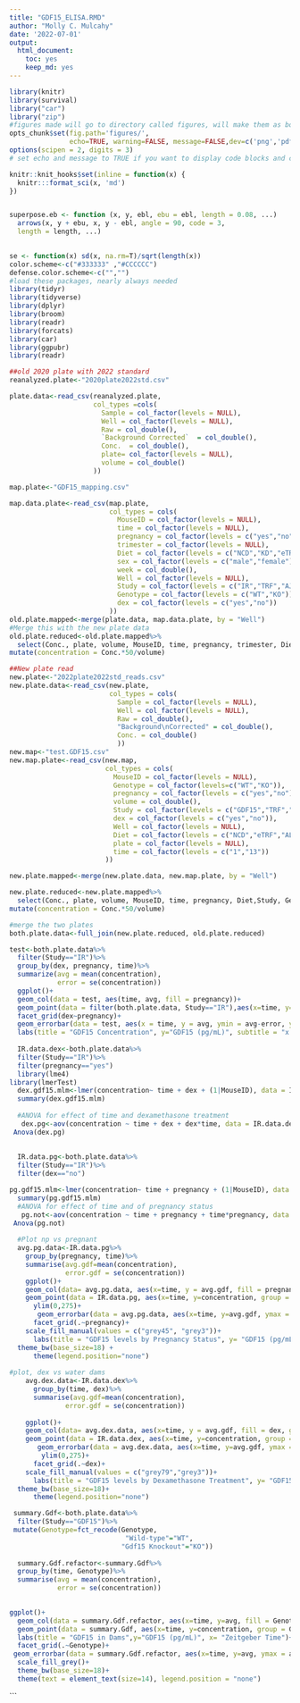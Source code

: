 ```yaml
---
title: "GDF15_ELISA.RMD"
author: "Molly C. Mulcahy"
date: '2022-07-01'
output:
  html_document:
    toc: yes
    keep_md: yes
---
```



```r
library(knitr)
library(survival)
library("car")
library("zip")
#figures made will go to directory called figures, will make them as both png and pdf files 
opts_chunk$set(fig.path='figures/',
               echo=TRUE, warning=FALSE, message=FALSE,dev=c('png','pdf'))
options(scipen = 2, digits = 3)
# set echo and message to TRUE if you want to display code blocks and code output respectively

knitr::knit_hooks$set(inline = function(x) {
  knitr:::format_sci(x, 'md')
})


superpose.eb <- function (x, y, ebl, ebu = ebl, length = 0.08, ...)
  arrows(x, y + ebu, x, y - ebl, angle = 90, code = 3,
  length = length, ...)

  
se <- function(x) sd(x, na.rm=T)/sqrt(length(x))
color.scheme<-c("#333333" ,"#CCCCCC")
defense.color.scheme<-c("","")
#load these packages, nearly always needed
library(tidyr)
library(tidyverse)
library(dplyr)
library(broom)
library(readr)
library(forcats)
library(car)
library(ggpubr)
library(readr)
```
     
```r
##old 2020 plate with 2022 standard
reanalyzed.plate<-"2020plate2022std.csv"

plate.data<-read_csv(reanalyzed.plate,
                     col_types =cols(
                       Sample = col_factor(levels = NULL),
                       Well = col_factor(levels = NULL),
                       Raw = col_double(),
                       `Background Corrected`  = col_double(),
                       Conc.  = col_double(),
                       plate= col_factor(levels = NULL),
                       volume = col_double()
                     ))

map.plate<-"GDF15_mapping.csv"

map.data.plate<-read_csv(map.plate,
                         col_types = cols(
                           MouseID = col_factor(levels = NULL),
                           time = col_factor(levels = NULL),
                           pregnancy = col_factor(levels = c("yes","no")),
                           trimester = col_factor(levels = NULL),
                           Diet = col_factor(levels = c("NCD","KD","eTRF","AL")),
                           sex = col_factor(levels = c("male","female")),
                           week = col_double(),
                           Well = col_factor(levels = NULL),
                           Study = col_factor(levels = c("IR","TRF","AJ","TSC")),
                           Genotype = col_factor(levels = c("WT","KO")),
                           dex = col_factor(levels = c("yes","no"))
                         ))
old.plate.mapped<-merge(plate.data, map.data.plate, by = "Well")
#Merge this with the new plate data
old.plate.reduced<-old.plate.mapped%>%
  select(Conc., plate, volume, MouseID, time, pregnancy, trimester, Diet, sex, week, Study, Genotype, dex)%>%
mutate(concentration = Conc.*50/volume)

##New plate read
new.plate<-"2022plate2022std_reads.csv"
new.plate.data<-read_csv(new.plate,
                         col_types = cols(
                           Sample = col_factor(levels = NULL),
                           Well = col_factor(levels = NULL),
                           Raw = col_double(),
                           "Background\nCorrected" = col_double(),
                           Conc. = col_double() 
                           ))
new.map<-"test.GDF15.csv"
new.map.plate<-read_csv(new.map,
                        col_types = cols(
                          MouseID = col_factor(levels = NULL),
                          Genotype = col_factor(levels=c("WT","KO")),
                          pregnancy = col_factor(levels = c("yes","no")),
                          volume = col_double(),
                          Study = col_factor(levels = c("GDF15","TRF","IR")),
                          dex = col_factor(levels = c("yes","no")),
                          Well = col_factor(levels = NULL),
                          Diet = col_factor(levels = c("NCD","eTRF","AL")),
                          plate = col_factor(levels = NULL),
                          time = col_factor(levels = c("1","13"))
                        ))

new.plate.mapped<-merge(new.plate.data, new.map.plate, by = "Well")

new.plate.reduced<-new.plate.mapped%>%
  select(Conc., plate, volume, MouseID, time, pregnancy, Diet,Study, Genotype, dex)%>%
mutate(concentration = Conc.*50/volume)

#merge the two plates
both.plate.data<-full_join(new.plate.reduced, old.plate.reduced)

```


```r
test<-both.plate.data%>%
  filter(Study=="IR")%>%
  group_by(dex, pregnancy, time)%>%
  summarize(avg = mean(concentration),
            error = se(concentration))
  ggplot()+
  geom_col(data = test, aes(time, avg, fill = pregnancy))+
  geom_point(data = filter(both.plate.data, Study=="IR"),aes(x=time, y=concentration))+
  facet_grid(dex~pregnancy)+
  geom_errorbar(data = test, aes(x = time, y = avg, ymin = avg-error, ymax = avg+error), width = 0.3)+
  labs(title = "GDF15 Concentration", y="GDF15 (pg/mL)", subtitle = "x axis = pregnancy, yaxis = dexamethasone")
  
  IR.data.dex<-both.plate.data%>%
  filter(Study=="IR")%>%
  filter(pregnancy=="yes")
  library(lme4)
library(lmerTest)
  dex.gdf15.mlm<-lmer(concentration~ time + dex + (1|MouseID), data = IR.data.dex)
  summary(dex.gdf15.mlm)
  
  #ANOVA for effect of time and dexamethasone treatment
   dex.pg<-aov(concentration ~ time + dex + dex*time, data = IR.data.dex)
 Anova(dex.pg)
   
   
  IR.data.pg<-both.plate.data%>%
  filter(Study=="IR")%>%
  filter(dex=="no")

pg.gdf15.mlm<-lmer(concentration~ time + pregnancy + (1|MouseID), data = IR.data.pg)
  summary(pg.gdf15.mlm)
  #ANOVA for effect of time and of pregnancy status
   pg.not<-aov(concentration ~ time + pregnancy + time*pregnancy, data = IR.data.pg)
 Anova(pg.not)
  
  #Plot np vs pregnant
  avg.pg.data<-IR.data.pg%>%
    group_by(pregnancy, time)%>%
    summarise(avg.gdf=mean(concentration),
              error.gdf = se(concentration))
    ggplot()+
    geom_col(data= avg.pg.data, aes(x=time, y = avg.gdf, fill = pregnancy, group = pregnancy ),position = position_dodge(1.0))+
    geom_point(data = IR.data.pg, aes(x=time, y=concentration, group = pregnancy), position = position_dodge2(width = 0.6))+
      ylim(0,275)+
       geom_errorbar(data = avg.pg.data, aes(x=time, y=avg.gdf, ymax = avg.gdf+error.gdf, ymin = avg.gdf-error.gdf), width = 0.3)+
      facet_grid(.~pregnancy)+
    scale_fill_manual(values = c("grey45", "grey3"))+
      labs(title = "GDF15 levels by Pregnancy Status", y= "GDF15 (pg/mL)", x= "Zeitgeber Time")+
  theme_bw(base_size=18) +
      theme(legend.position="none")
  
#plot, dex vs water dams
    avg.dex.data<-IR.data.dex%>%
      group_by(time, dex)%>%
      summarise(avg.gdf=mean(concentration),
              error.gdf = se(concentration))
    
    ggplot()+
    geom_col(data= avg.dex.data, aes(x=time, y = avg.gdf, fill = dex, group = dex ),position = position_dodge(1.0))+
    geom_point(data = IR.data.dex, aes(x=time, y=concentration, group = dex), position = position_dodge2(width = 0.6))+
       geom_errorbar(data = avg.dex.data, aes(x=time, y=avg.gdf, ymax = avg.gdf+error.gdf, ymin = avg.gdf-error.gdf), width = 0.3)+
        ylim(0,275)+
      facet_grid(.~dex)+
    scale_fill_manual(values = c("grey79","grey3"))+
      labs(title = "GDF15 levels by Dexamethasone Treatment", y= "GDF15 (pg/mL)", x= "Zeitgeber Time")+
  theme_bw(base_size=18)+
      theme(legend.position="none")
```


```r
 summary.Gdf<-both.plate.data%>%
  filter(Study=="GDF15")%>%
 mutate(Genotype=fct_recode(Genotype,
                             "Wild-type"="WT",
                            "Gdf15 Knockout"="KO")) 
  
  summary.Gdf.refactor<-summary.Gdf%>%
  group_by(time, Genotype)%>%
  summarise(avg = mean(concentration),
            error = se(concentration))
  

ggplot()+
  geom_col(data = summary.Gdf.refactor, aes(x=time, y=avg, fill = Genotype, group = Genotype), position = position_dodge(1.0))+
  geom_point(data = summary.Gdf, aes(x=time, y=concentration, group = Genotype), position = position_dodge2(width = 0.6))+
  labs(title = "GDF15 in Dams",y="GDF15 (pg/mL)", x= "Zeitgeber Time")+
  facet_grid(.~Genotype)+
 geom_errorbar(data = summary.Gdf.refactor, aes(x=time, y=avg, ymax = avg+error, ymin = avg-error), width = 0.3)+
  scale_fill_grey()+
  theme_bw(base_size=18)+
  theme(text = element_text(size=14), legend.position = "none")

```


```
